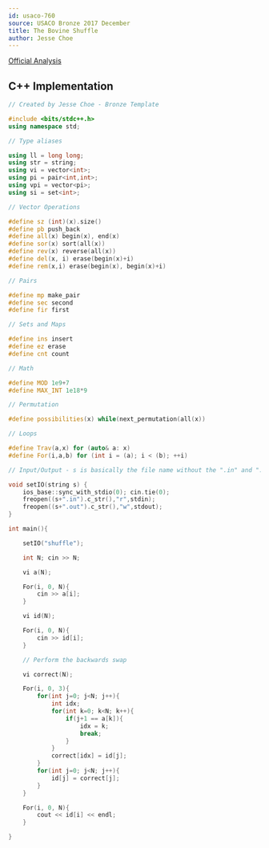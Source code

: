 ```yaml
---
id: usaco-760
source: USACO Bronze 2017 December
title: The Bovine Shuffle
author: Jesse Choe
---
```


[Official Analysis](http://www.usaco.org/current/data/sol_shuffle_bronze_dec17.html)

<LanguageSection>
<CPPSection>

## C++ Implementation

```cpp
// Created by Jesse Choe - Bronze Template

#include <bits/stdc++.h>
using namespace std;

// Type aliases

using ll = long long;
using str = string; 
using vi = vector<int>;
using pi = pair<int,int>;
using vpi = vector<pi>;
using si = set<int>;

// Vector Operations

#define sz (int)(x).size()
#define pb push_back
#define all(x) begin(x), end(x)
#define sor(x) sort(all(x))
#define rev(x) reverse(all(x))
#define del(x, i) erase(begin(x)+i)
#define rem(x,i) erase(begin(x), begin(x)+i)

// Pairs

#define mp make_pair
#define sec second
#define fir first

// Sets and Maps

#define ins insert
#define ez erase
#define cnt count

// Math

#define MOD 1e9+7
#define MAX_INT 1e18*9

// Permutation

#define possibilities(x) while(next_permutation(all(x))

// Loops

#define Trav(a,x) for (auto& a: x)
#define For(i,a,b) for (int i = (a); i < (b); ++i)

// Input/Output - s is basically the file name without the ".in" and ".out"

void setIO(string s) {
	ios_base::sync_with_stdio(0); cin.tie(0); 
	freopen((s+".in").c_str(),"r",stdin);
	freopen((s+".out").c_str(),"w",stdout);
}

int main(){

	setIO("shuffle"); 

	int N; cin >> N;

	vi a(N);

	For(i, 0, N){
		cin >> a[i];
	}

	vi id(N);

	For(i, 0, N){
		cin >> id[i];
	}

	// Perform the backwards swap

	vi correct(N);

	For(i, 0, 3){
		for(int j=0; j<N; j++){
			int idx;
			for(int k=0; k<N; k++){
				if(j+1 == a[k]){
					idx = k; 
					break;
				}
			}
			correct[idx] = id[j];
		}
		for(int j=0; j<N; j++){
			id[j] = correct[j];
		}
	}

	For(i, 0, N){
		cout << id[i] << endl;
	}

}
```

</CPPSection>
</LanguageSection>
